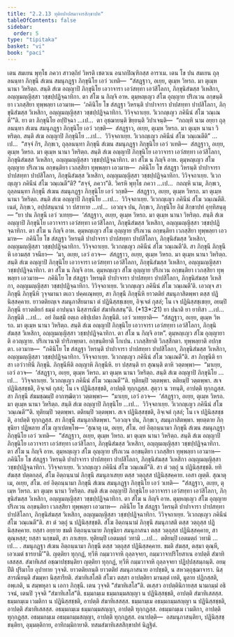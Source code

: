 ```yaml
---
title: "2.2.13 ทุติยปาปสมาจารสิกฺขาปท"
tableOfContents: false
sidebar:
  order: 5
type: "tipitaka"
basket: "vi"
book: "paci"
---
```



<DynamicBreadcrumb />

<Division number="727" book="paci">

<Paragraph number="2394" book="paci">
เตน สมเยน พุทฺโธ ภควา สาวตฺถิยํ วิหรติ เชตวเน อนาถปิณฺฑิกสฺส อาราเม. เตน โข ปน สมเยน ถุลฺลนนฺทา ภิกฺขุนี สํเฆน สมนุภฏฺฐา ภิกฺขุนิโย เอวํ วเทติ—  “สํสฏฺฐาว, อเยฺย, ตุเมฺห วิหรถ. มา ตุเมฺห นานา วิหริตฺถ. สนฺติ สํเฆ อญฺญาปิ ภิกฺขุนิโย เอวาจารา เอวํสทฺทา เอวํสิโลกา, ภิกฺขุนิสํฆสฺส วิเหสิกา, อญฺญมญฺญิสฺสา วชฺชปฺปฏิจฺฉาทิกา. ตา สํโฆ น กิญฺจิ อาห. ตุมฺหญฺเญว สํโฆ อุญฺญาย ปริภเวน อกฺขนฺติยา เวภสฺสิยา ทุพฺพลฺยา เอวมาห—  ‘ภคินิโย โข สํสฏฺฐา วิหรนฺติ ปาปาจารา ปาปสทฺทา ปาปสิโลกา, ภิกฺขุนิสํฆสฺส วิเหสิกา, อญฺญมญฺญิสฺสา วชฺชปฺปฏิจฺฉาทิกา. วิวิจฺจถาเยฺย. วิเวกญฺเญว ภคินีนํ สํโฆ วณฺเณตี’”ติ.
</Paragraph>

<Paragraph number="2395" book="paci">
ยา ตา ภิกฺขุนิโย อปฺปิจฺฉา …เป…  ตา อุชฺฌายนฺติ ขิยฺยนฺติ วิปาเจนฺติ—  “กถญฺหิ นาม อยฺยา ถุลฺลนนฺทา สํเฆน สมนุภฏฺฐา ภิกฺขุนิโย เอวํ วกฺขติ—  สํสฏฺฐาว, อเยฺย, ตุเมฺห วิหรถ. มา ตุเมฺห นานา วิหริตฺถ. สนฺติ สํเฆ อญฺญาปิ ภิกฺขุนิโย …เป…  วิวิจฺจถาเยฺย. วิเวกญฺเญว ภคินีนํ สํโฆ วณฺเณตีติ” …เป…  “สจฺจํ กิร, ภิกฺขเว, ถุลฺลนนฺทา ภิกฺขุนี สํเฆน สมนุภฏฺฐา ภิกฺขุนิโย เอวํ วเทติ—  สํสฏฺฐาว, อเยฺย, ตุเมฺห วิหรถ. มา ตุเมฺห นานา วิหริตฺถ. สนฺติ สํเฆ อญฺญาปิ ภิกฺขุนิโย เอวาจารา เอวํสทฺทา เอวํสิโลกา, ภิกฺขุนิสํฆสฺส วิเหสิกา, อญฺญมญฺญิสฺสา วชฺชปฺปฏิจฺฉาทิกา. ตา สํโฆ น กิญฺจิ อาห. ตุมฺหญฺเญว สํโฆ อุญฺญาย ปริภเวน อกฺขนฺติยา เวภสฺสิยา ทุพฺพลฺยา เอวมาห—  ภคินิโย โข สํสฏฺฐา วิหรนฺติ ปาปาจารา ปาปสทฺทา ปาปสิโลกา, ภิกฺขุนิสํฆสฺส วิเหสิกา, อญฺญมญฺญิสฺสา วชฺชปฺปฏิจฺฉาทิกา. วิวิจฺจถาเยฺย. วิเวกญฺเญว ภคินีนํ สํโฆ วณฺเณตี”ติ? “สจฺจํ, ภควา”ติ. วิครหิ พุทฺโธ ภควา …เป…  กถญฺหิ นาม, ภิกฺขเว, ถุลฺลนนฺทา ภิกฺขุนี สํเฆน สมนุภฏฺฐา ภิกฺขุนิโย เอวํ วกฺขติ—  สํสฏฺฐาว, อเยฺย, ตุเมฺห วิหรถ. มา ตุเมฺห นานา วิหริตฺถ. สนฺติ สํเฆ อญฺญาปิ ภิกฺขุนิโย …เป…  วิวิจฺจถาเยฺย. วิเวกญฺเญว ภคินีนํ สํโฆ วณฺเณตีติ. เนตํ, ภิกฺขเว, อปฺปสนฺนานํ วา ปสาทาย …เป…  เอวญฺจ ปน, ภิกฺขเว, ภิกฺขุนิโย อิมํ สิกฺขาปทํ อุทฺทิสนฺตุ—
</Paragraph>

</Division>
<Division number="728" book="paci">

<Paragraph number="2396" book="paci">
<Emphasis>“ยา ปน ภิกฺขุนี เอวํ วเทยฺย—  ‘สํสฏฺฐาว, อเยฺย, ตุเมฺห วิหรถ. มา ตุเมฺห นานา วิหริตฺถ. สนฺติ สํเฆ อญฺญาปิ ภิกฺขุนิโย เอวาจารา เอวํสทฺทา เอวํสิโลกา, ภิกฺขุนิสํฆสฺส วิเหสิกา, อญฺญมญฺญิสฺสา วชฺชปฺปฏิจฺฉาทิกา. ตา สํโฆ น กิญฺจิ อาห. ตุมฺหญฺเญว สํโฆ อุญฺญาย ปริภเวน อกฺขนฺติยา เวภสฺสิยา ทุพฺพลฺยา เอวมาห—  ภคินิโย โข สํสฏฺฐา วิหรนฺติ ปาปาจารา ปาปสทฺทา ปาปสิโลกา, ภิกฺขุนิสํฆสฺส วิเหสิกา, อญฺญมญฺญิสฺสา วชฺชปฺปฏิจฺฉาทิกา. วิวิจฺจถาเยฺย. วิเวกญฺเญว ภคินีนํ สํโฆ วณฺเณตี’ติ. สา ภิกฺขุนี ภิกฺขุนีหิ เอวมสฺส วจนียา—  ‘มา, อเยฺย, เอวํ อวจ—  สํสฏฺฐาว, อเยฺย, ตุเมฺห วิหรถ. มา ตุเมฺห นานา วิหริตฺถ. สนฺติ สํเฆ อญฺญาปิ ภิกฺขุนิโย เอวาจารา เอวํสทฺทา เอวํสิโลกา, ภิกฺขุนิสํฆสฺส วิเหสิกา, อญฺญมญฺญิสฺสา วชฺชปฺปฏิจฺฉาทิกา. ตา สํโฆ น กิญฺจิ อาห. ตุมฺหญฺเญว สํโฆ อุญฺญาย ปริภเวน อกฺขนฺติยา เวภสฺสิยา ทุพฺพลฺยา เอวมาห—  ภคินิโย โข สํสฏฺฐา วิหรนฺติ ปาปาจารา ปาปสทฺทา ปาปสิโลกา, ภิกฺขุนิสํฆสฺส วิเหสิกา, อญฺญมญฺญิสฺสา วชฺชปฺปฏิจฺฉาทิกา. วิวิจฺจถาเยฺย. วิเวกญฺเญว ภคินีนํ สํโฆ วณฺเณตี’ติ. เอวญฺจ สา ภิกฺขุนี ภิกฺขุนีหิ วุจฺจมานา ตเถว ปคฺคเณฺหยฺย, สา ภิกฺขุนี ภิกฺขุนีหิ ยาวตติยํ สมนุภาสิตพฺพา ตสฺส ปฏินิสฺสคฺคาย. ยาวตติยญฺเจ สมนุภาสียมานา ตํ ปฏินิสฺสชฺเชยฺย, อิจฺเจตํ กุสลํ; โน เจ ปฏินิสฺสชฺเชยฺย, อยมฺปิ ภิกฺขุนี ยาวตติยกํ ธมฺมํ อาปนฺนา นิสฺสารณียํ สํฆาทิเสสนฺ”</Emphasis>ติ. (*13*:<Emphasis>21</Emphasis>)
</Paragraph>

</Division>
<Division number="729" book="paci">

<Paragraph number="2397" book="paci">
<Emphasis>ยา ปนา</Emphasis>ติ ยา ยาทิสา …เป…  <Emphasis>ภิกฺขุนี</Emphasis>ติ …เป…  อยํ อิมสฺมึ อตฺเถ อธิปฺเปตา ภิกฺขุนีติ.
</Paragraph>

<Paragraph number="2398" book="paci">
<Emphasis>เอวํ วเทยฺยา</Emphasis>ติ—  “สํสฏฺฐาว, อเยฺย, ตุเมฺห วิหรถ. มา ตุเมฺห นานา วิหริตฺถ. สนฺติ สํเฆ อญฺญาปิ ภิกฺขุนิโย เอวาจารา เอวํสทฺทา เอวํสิโลกา, ภิกฺขุนิสํฆสฺส วิเหสิกา, อญฺญมญฺญิสฺสา วชฺชปฺปฏิจฺฉาทิกา. ตา สํโฆ น กิญฺจิ อาห”.
</Paragraph>

<Paragraph number="2399" book="paci">
<Emphasis>ตุมฺหญฺเญว สํโฆ อุญฺญายา</Emphasis>ติ อวญฺญาย.
</Paragraph>

<Paragraph number="2400" book="paci">
<Emphasis>ปริภเวนา</Emphasis>ติ ปาริภพฺยตา.
</Paragraph>

<Paragraph number="2401" book="paci">
<Emphasis>อกฺขนฺติยา</Emphasis>ติ โกเปน.
</Paragraph>

<Paragraph number="2402" book="paci">
<Emphasis>เวภสฺสิยา</Emphasis>ติ วิภสฺสีกตา.
</Paragraph>

<Paragraph number="2403" book="paci">
<Emphasis>ทุพฺพลฺยา</Emphasis>ติ อปกฺขตา.
</Paragraph>

<Paragraph number="2404" book="paci">
เอวมาห—  “ภคินิโย โข สํสฏฺฐา วิหรนฺติ ปาปาจารา ปาปสทฺทา ปาปสิโลกา, ภิกฺขุนิสํฆสฺส วิเหสิกา, อญฺญมญฺญิสฺสา วชฺชปฺปฏิจฺฉาทิกา. วิจิจฺจถาเยฺย. วิเวกญฺเญว ภคินีนํ สํโฆ วณฺเณตี”ติ.
</Paragraph>

<Paragraph number="2405" book="paci">
<Emphasis>สา ภิกฺขุนี</Emphasis>ติ ยา สา เอวํวาทินี ภิกฺขุนี.
</Paragraph>

<Paragraph number="2406" book="paci">
<Emphasis>ภิกฺขุนีหี</Emphasis>ติ อญฺญาหิ ภิกฺขุนีหิ.
</Paragraph>

<Paragraph number="2407" book="paci">
ยา ปสฺสนฺติ ยา สุณนฺติ ตาหิ วตฺตพฺพา—  “มาเยฺย, เอวํ อวจ—  ‘สํสฏฺฐาว, อเยฺย, ตุเมฺห วิหรถ. มา ตุเมฺห นานา วิหริตฺถ. สนฺติ สํเฆ อญฺญาปิ ภิกฺขุนิโย …เป…  วิวิจฺจถาเยฺย. วิเวกญฺเญว ภคินีนํ สํโฆ วณฺเณตี’”ติ. ทุติยมฺปิ วตฺตพฺพา. ตติยมฺปิ วตฺตพฺพา. สเจ ปฏินิสฺสชฺชติ, อิจฺเจตํ กุสลํ; โน เจ ปฏินิสฺสชฺชติ, อาปตฺติ ทุกฺกฏสฺส. สุตฺวา น วทนฺติ, อาปตฺติ ทุกฺกฏสฺส. สา ภิกฺขุนี สํฆมชฺฌมฺปิ อากฑฺฒิตฺวา วตฺตพฺพา—  “มาเยฺย, เอวํ อวจ—  ‘สํสฏฺฐาว, อเยฺย, ตุเมฺห วิหรถ. มา ตุเมฺห นานา วิหริตฺถ. สนฺติ สํเฆ อญฺญาปิ ภิกฺขุนิโย …เป…  วิวิจฺจถาเยฺย. วิเวกญฺเญว ภคินีนํ สํโฆ วณฺเณตี’”ติ. ทุติยมฺปิ วตฺตพฺพา. ตติยมฺปิ วตฺตพฺพา. สเจ ปฏินิสฺสชฺชติ, อิจฺเจตํ กุสลํ; โน เจ ปฏินิสฺสชฺชติ, อาปตฺติ ทุกฺกฏสฺส. สา ภิกฺขุนี สมนุภาสิตพฺพา. “เอวญฺจ ปน, ภิกฺขเว, สมนุภาสิตพฺพา. พฺยตฺตาย ภิกฺขุนิยา ปฏิพลาย สํโฆ ญาเปตพฺโพ—
</Paragraph>

</Division>
<Division number="730" book="paci">

<Paragraph number="2408" book="paci">
‘สุณาตุ เม, อเยฺย, สํโฆ. อยํ อิตฺถนฺนามา ภิกฺขุนี สํเฆน สมนุภฏฺฐา ภิกฺขุนิโย เอวํ วเทติ—  “สํสฏฺฐาว, อเยฺย, ตุเมฺห วิหรถ. มา ตุเมฺห นานา วิหริตฺถ. สนฺติ สํเฆ อญฺญาปิ ภิกฺขุนิโย เอวาจารา เอวํสทฺทา เอวํสิโลกา, ภิกฺขุนิสํฆสฺส วิเหสิกา, อญฺญมญฺญิสฺสา วชฺชปฺปฏิจฺฉาทิกา. ตา สํโฆ น กิญฺจิ อาห. ตุมฺหญฺเญว สํโฆ อุญฺญาย ปริภเวน อกฺขนฺติยา เวภสฺสิยา ทุพฺพลฺยา เอวมาห—  ภคินิโย โข สํสฏฺฐา วิหรนฺติ ปาปาจารา ปาปสทฺทา ปาปสิโลกา, ภิกฺขุนิสํฆสฺส วิเหสิกา อญฺญมญฺญิสฺสา วชฺชปฺปฏิจฺฉาทิกา. วิวิจฺจถาเยฺย. วิเวกญฺเญว ภคินีนํ สํโฆ วณฺเณตี”ติ. สา ตํ วตฺถุํ น ปฏินิสฺสชฺชติ. ยทิ สํฆสฺส ปตฺตกลฺลํ, สํโฆ อิตฺถนฺนามํ ภิกฺขุนึ สมนุภาเสยฺย ตสฺส วตฺถุสฺส ปฏินิสฺสคฺคาย. เอสา ญตฺติ.
</Paragraph>

<Paragraph number="2409" book="paci">
สุณาตุ เม, อเยฺย, สํโฆ. อยํ อิตฺถนฺนามา ภิกฺขุนี สํเฆน สมนุภฏฺฐา ภิกฺขุนิโย เอวํ วเทติ—  “สํสฏฺฐาว, อเยฺย, ตุเมฺห วิหรถ. มา ตุเมฺห นานา วิหริตฺถ. สนฺติ สํเฆ อญฺญาปิ ภิกฺขุนิโย เอวาจารา เอวํสทฺทา เอวํสิโลกา, ภิกฺขุนิสํฆสฺส วิเหสิกา, อญฺญมญฺญิสฺสา วชฺชปฺปฏิจฺฉาทิกา. ตา สํโฆ น กิญฺจิ อาห. ตุมฺหญฺเญว สํโฆ อุญฺญาย ปริภเวน อกฺขนฺติยา เวภสฺสิยา ทุพฺพลฺยา เอวมาห—  ภคินิโย โข สํสฏฺฐา วิหรนฺติ ปาปาจารา ปาปสทฺทา ปาปสิโลกา, ภิกฺขุนิสํฆสฺส วิเหสิกา, อญฺญมญฺญิสฺสา วชฺชปฺปฏิจฺฉาทิกา. วิวิจฺจถาเยฺย. วิเวกญฺเญว ภคินีนํ สํโฆ วณฺเณตี”ติ. สา ตํ วตฺถุํ น ปฏินิสฺสชฺชติ. สํโฆ อิตฺถนฺนามํ ภิกฺขุนึ สมนุภาสติ ตสฺส วตฺถุสฺส ปฏินิสฺสคฺคาย. ยสฺสา อยฺยาย ขมติ อิตฺถนฺนามาย ภิกฺขุนิยา สมนุภาสนา ตสฺส วตฺถุสฺส ปฏินิสฺสคฺคาย, สา ตุณฺหสฺส; ยสฺสา นกฺขมติ, สา ภาเสยฺย.
</Paragraph>

<Paragraph number="2410" book="paci">
ทุติยมฺปิ เอตมตฺถํ วทามิ …เป…  ตติยมฺปิ เอตมตฺถํ วทามิ …เป… .
</Paragraph>

<Paragraph number="2411" book="paci">
สมนุภฏฺฐา สํเฆน อิตฺถนฺนามา ภิกฺขุนี ตสฺส วตฺถุสฺส ปฏินิสฺสคฺคาย. ขมติ สํฆสฺส, ตสฺมา ตุณฺหี, เอวเมตํ ธารยามี’”ติ.
</Paragraph>

<Paragraph number="2412" book="paci">
ญตฺติยา ทุกฺกฏํ, ทฺวีหิ กมฺมวาจาหิ ถุลฺลจฺจยา, กมฺมวาจาปริโยสาเน อาปตฺติ สํฆาทิเสสสฺส. สํฆาทิเสสํ อชฺฌาปชฺชนฺติยา ญตฺติยา ทุกฺกฏํ, ทฺวีหิ กมฺมวาจาหิ ถุลฺลจฺจยา ปฏิปฺปสฺสมฺภนฺติ.
</Paragraph>

<Paragraph number="2413" book="paci">
<Emphasis>อยมฺปี</Emphasis>ติ ปุริมาโย อุปาทาย วุจฺจติ.
</Paragraph>

<Paragraph number="2414" book="paci">
<Emphasis>ยาวตติยกนฺ</Emphasis>ติ ยาวตติยํ สมนุภาสนาย อาปชฺชติ, น สหวตฺถุชฺฌาจารา.
</Paragraph>

<Paragraph number="2415" book="paci">
<Emphasis>นิสฺสารณียนฺ</Emphasis>ติ สํฆมฺหา นิสฺสารียติ.
</Paragraph>

<Paragraph number="2416" book="paci">
<Emphasis>สํฆาทิเสโส</Emphasis>ติ สํโฆว ตสฺสา อาปตฺติยา มานตฺตํ เทติ, มูลาย ปฏิกสฺสติ, อพฺเภติ, น สมฺพหุลา น เอกา ภิกฺขุนี. เตน วุจฺจติ “สํฆาทิเสโส”ติ. ตเสฺสว อาปตฺตินิกายสฺส นามกมฺมํ อธิวจนํ, เตนปิ วุจฺจติ “สํฆาทิเสโส”ติ.
</Paragraph>

</Division>
<Division number="731" book="paci">

<Paragraph number="2417" book="paci">
ธมฺมกมฺเม ธมฺมกมฺมสญฺญา น ปฏินิสฺสชฺชติ, อาปตฺติ สํฆาทิเสสสฺส. ธมฺมกมฺเม เวมติกา น ปฏินิสฺสชฺชติ, อาปตฺติ สํฆาทิเสสสฺส. ธมฺมกมฺเม อธมฺมกมฺมสญฺญา น ปฏินิสฺสชฺชติ, อาปตฺติ สํฆาทิเสสสฺส.
</Paragraph>

<Paragraph number="2418" book="paci">
อธมฺมกมฺเม ธมฺมกมฺมสญฺญา, อาปตฺติ ทุกฺกฏสฺส. อธมฺมกมฺเม เวมติกา, อาปตฺติ ทุกฺกฏสฺส. อธมฺมกมฺเม อธมฺมกมฺมสญฺญา, อาปตฺติ ทุกฺกฏสฺส.
</Paragraph>

</Division>
<Division number="732" book="paci">

<Paragraph number="2419" book="paci">
อนาปตฺติ—  อสมนุภาสนฺติยา, ปฏินิสฺสชฺชนฺติยา, อุมฺมตฺติกาย, อาทิกมฺมิกายาติ.

</Paragraph>
</Division>

<Paragraph number="2420" type="center" book="paci">
ทสมสํฆาทิเสสสิกฺขาปทํ นิฏฺฐิตํ.
</Paragraph>